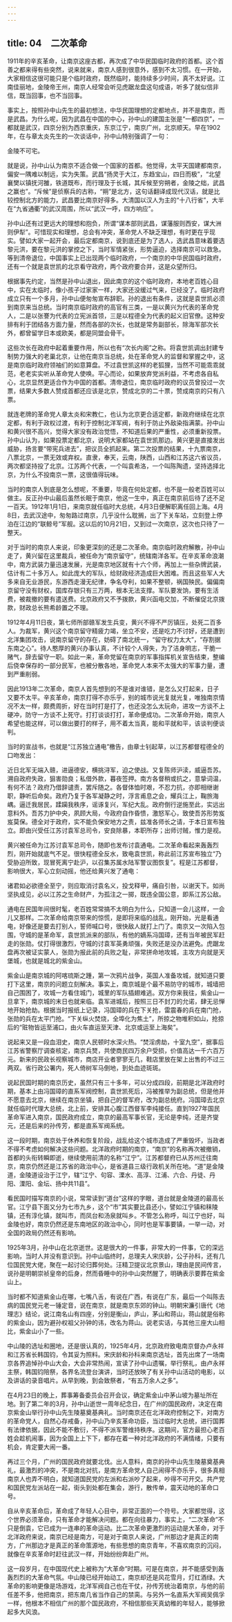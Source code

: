 ```yaml
---
---
---
```

title: 04　二次革命
---




1911年的辛亥革命，让南京这座古都，再次成了中华民国临时政府的首都。这个首善之都来得有些突然，说来就来，南京人感到很意外，感到不太习惯。在一开始，大家相信这很可能只是个临时政府，既然临时，能持续多少时间，真不太好说。江南佳丽地，金陵帝王州，南京人经常会听见虎踞龙盘这句成语，听多了就似信非信，既当回事，也不当回事。

事实上，按照孙中山先生的最初想法，中华民国理想的定都地点，并不是南京，而是武昌。为什么呢，因为武昌在中国的中心，孙中山的建国主张是“一都四京”，一都就是武汉，四京分别为西京重庆，东京江宁，南京广州，北京顺天。早在1902年，在与章太炎先生的一次谈话中，孙中山特别强调了一句：

金陵不可宅。

就是说，孙中山认为南京不适合做一个国家的首都。他觉得，太平天国建都南京，偏安一隅难以制远，实为失策。武昌“扬灵于大江，东趋宝山，四日而极”，“北望襄樊以镇抚河雒，铁道既布，而行理及于长城，其斥候至穷朔者，金陵之绌，武昌之赢也”。“斥候”是侦察兵的古称，“朔”是北方，这句话翻译成现代汉话，就是比较控制北方的能力，武昌要比南京好得多。大清国以汉人为主的“十八行省”，大半在“九省通衢”的武汉周围，所以“武汉一呼，四方响应”。

孙中山还有过更远大的理想和抱负，所谓“谋本部则武昌，谋藩服则西安，谋大洲则伊犁”。可惜现实和理想，总会有冲突，革命党人不缺乏理想，有时更在乎现实。譬如大家一起开会，最后定都南京，说到底还是为了选人，选武昌意味着要选黎元洪，要在黎元洪的掌控之下，当时军情紧张，形势逼迫，选择南京可以救急。等到清帝退位，中国事实上已出现两个临时政府，一个南京的中华民国临时政府，还有一个就是袁世凯的北京看守政府，两个政府要合并，这是众望所归。

根据事先约定，当然是孙中山退出，因此南京的这个临时政府，本地老百姓心目中，实在太临时，像小孩子过家家一样，大家还没缓过气来，已经没了。临时政府成立只有一个多月，孙中山便匆匆宣布辞职。孙的退出有条件，这就是袁世凯必须到南京来当总统。当时南京临时政府的高官有三类，一是以黄兴为代表的革命党人，二是以张謇为代表的立宪派首领，三是以程德全为代表的起义旧官僚。这种安排有利于团结各方面力量，然而各部的次长，也就是常务副部长，除海军部次长外，都曾留学日本或欧美，都是同盟会骨干。

这些次长在政府中起着重要作用，所以也有“次长内阁”之称。将袁世凯调出封建专制势力强大的老巢北京，让他在南京当总统，处在革命党人的监督和掌握之中，这是南京临时政府领袖们的如意算盘。不过袁世凯这样的老狐狸，当然不可能乖乖就范，老老实实听从革命党人使唤。平心而论，如果放弃党派利益，不考虑各自私心，北京显然更适合作为中国的首都。清帝退位，南京临时政府的议员曾投过一次票，结果大多数人赞成首都还应该是北京，赞成北京的二十票，赞成南京的只有八票。

就连老牌的革命党人章太炎和宋教仁，也认为北京更合适定都，新政府继续在北京定都，有利于政权过渡，有利于控制北洋军阀，有利于防止外敌染指满蒙。孙中山和黄兴很不高兴，觉得大家没有政治觉悟，不知道后果的严重性，必须重新投票。孙中山认为，如果投票定都北京，说明大家都站在袁世凯那边。黄兴更是直接发出威胁，扬言要“带宪兵进去”，把议员全抓起来。第二次投票的结果，十九票南京，八票北京，一票无效或弃权。直隶，奉天，云南，陕西，山西和江苏这六省议员，两次都坚持投了北京。江苏两个代表，一个叫袁希洛，一个叫陈陶遗，坚持选择北京，为什么不投南京一票，这很值得玩味。

当时的南京人到底是怎么想呢，不重要，毕竟在何处定都，也不是一般老百姓可以做主。反正孙中山最后虽然长眠于南京，他这一生中，真正在南京前后待了还不足一百天。1912年1月1日，来南京就任临时大总统，4月3日便解职离任回上海。4月8日，去武汉途中，匆匆路过南京，几乎没什么耽搁，出了下关车站，立刻登上停泊在江边的“联鲸号”军舰。这以后的10月21日，又到过一次南京，这次也只待了一整天。

对于当时的南京人来说，印象更深刻的还是二次革命。南京临时政府解散，孙中山走了，黄兴留在这里裁兵，被任命为“南京留守”，统辖南洋各军。在辛亥革命浪潮中，南方武装力量迅速发展，光是南京地区就有十六个师，再加上一些杂牌武装，估计有二十多万人。如此庞大的军队，给财政经济造成巨大困难。而且这些军人大多来自无业游民，东游西走漫无纪律，争名夺利，如果不整顿，祸国殃民。偏偏南京留守没有财权，国库存银只有三万两，根本无法支撑。军队要发饷，要有生活费，被裁撤的要有遣送费。北京政府又不予拨款，黄兴函电交加，不断催促北京拨款，财政总长熊希龄置之不理。

1912年4月11日夜，第七师所部赣军发生兵变，黄兴不得不严厉镇压，处死二百多人。为裁军，黄兴这个南京留守精疲力竭，坐立不安，还是吃力不讨好，还是遭到北洋集团攻击，说南京留守的存在，妨碍了南北统一，“留守权力太大”，“存割据东南之心”。待人憨厚的黄兴办事认真，不计较个人得失，为了洁身明志，干脆一赌气，辞去留守一职。如此一来，革命党留在南京的军事指挥机关宣告结束，整编后侥幸保存的一部分民军，也被分散各地，革命党人本来不太强大的军事力量，遭到严重削弱。

因此1913年二次革命，南京人首先想到的不是谁对谁错，是怎么又打起来，日子又要不太平。辛亥革命，南京打得不亦乐乎，别的城市说光复就光复，唯独南京情况不太一样，颇费周折，好在当时打是打了，也还没怎么太玩命，进攻一方谈不上硬冲，防守一方谈不上死守。打打谈谈打打，革命便成功。二次革命开始，南京人希望也能这样，可以做出要打的样子，用不着太当真，能和平就和平，该谈判便谈判。

当时的宣战书，也就是“江苏独立通电”檄告，由章士钊起草，以江苏都督程德全的口吻发出：

近日北军无端入赣，进逼德安，横挑浔军，迫之使战。又复陈师沪渎，威逼吾苏。溯自政府失政，狙害勋良；私借外款，暮夜签押。南方各督稍或抗之，意挚词温，有何不法？政府乃借辞谴责，罢斥随之。各督体恤时艰，不忍力抗，亦即相继谢职，静听后命矣。政府乃复于各军凝静之时，浮言甫息之会，耀兵江上，鞠旅海嵎。逼迁我居民，蹂躏我秩序，谣诼复兴，军纪大乱。政府倒行逆施至此，实远出意料外。吾苏力护中央，夙顾大局，今政府自作昏愦，激怒军心，致使吾苏形势岌岌莫保。德全对于政府，实不能负保安地方之责，兹准各师长之请，于本日宣布独立。即由兴受任江苏讨袁军总司令，安良除暴，本职所存；出师讨贼，惟力是视。

黄兴被任命为江苏讨袁军总司令，随即也发布讨袁通电。二次革命看起来轰轰烈烈，刚开始就底气不足。很快程德全反水，致电袁世凯，称此前江苏宣布独立“乃受胁迫所致，现冒死离宁赴沪，以召集苏属水陆军警议图恢复”。程是江苏都督，影响很大，军心立刻动摇，他还给黄兴发了通电：

诸君如必欲德全至宁，则应取消讨袁名义，投戈释甲，痛自引咎，以谢天下。如尚坚执成见，必以江苏之生命财产，为孤注之一掷，既违全国公意，即系江苏公敌。

通电在民国年间很时髦，老百姓常常搞不太明白为什么，只知道一会儿这样，一会儿又那样。二次革命给南京带来的惊慌，是即将来临的战乱，刚开始，光是看通电，好像还是要去打别人，誓师喊口号，很快敌人就打上门了。南京又一次陷入包围，守城的是革命军，袁世凯派来的部队，有他的嫡系冯国璋，还有当年被民军赶走的张勋。仗打得很激烈，守城的讨袁军英勇顽强，失败还是没办法避免。虎踞龙盘再次被证实蒙人，张勋为报此前的兵败之耻，非常拼命地攻城，主攻方向就是天堡城，也就是城北的紫金山。

紫金山是南京城的阿喀琉斯之踵，第一次鸦片战争，英国人准备攻城，就知道只要打下这里，南京的问题立刻解决。事实上，南京城是个最不易防守的城市，城墙把自己围困了，攻城一方看住城门，城里的军队插翅难逃。双方你来我往，紫金山一旦拿下，南京城的末日也就来临。袁军进城后，按照三日不封刀的允诺，肆无忌惮地开始抢劫。根据当时报纸上记录，冯国璋的兵在下关抢，雷震春的兵在南门抢，张勋的兵在太平门抢。“下关纵火焚烧，全埠化为焦土”，所掠之物堆积如山，抢掠后的“赃物皆运至浦口，由火车直运至天津、北京或运至上海矣”。

说起来又是一段血泪史，南京人民顿时水深火热。“焚淫虏劫，十室九空”，据事后江苏省警察厅调查核定，南京兵燹，共使商民四万余户受损，价值高达一千六百万元。新来的民政长视察城市，商店开业者寥寥无几，鞋店里放在架上出售的不过三两双。省行政公署内，死人倚树军马倒地，到处血迹斑斑。

说起民国时期的南京历史，虽然只有三十多年，可以分成四段，前期是北洋政府时期，基本上由冯国璋的直系军阀控制，袁世凯死后，冯被推举为副总统，但是他并不愿意去北京，继续在南京坐镇，把自己的督军府，改为副总统府。冯国璋去北京就任临时代理大总统，北上前，安排其心腹江西督军李纯接任。直到1927年国民革命军进入南京，国民政府成立，南京的最高军事长官，无论是李纯，还是齐燮元，还是后来的孙传芳，都是直系军阀系统。

这一段时期，南京处于休养和恢复阶段，战乱给这个城市造成了严重毁坏，当政者不得不考虑如何解决这些问题。北洋政府时期的南京，“南京”的名称再次被撤销，首都的头衔转瞬即逝，继续使用前清的名称“江宁”。江苏都督府已从苏州迁往南京，南京仍然还是江苏省的政治中心，是省道县三级行政机关所在地。“道”是金陵道，金陵道设治于江宁，辖“江宁、句容、溧水、高淳、江浦、六合、丹徒、丹阳、溧阳、金坛、扬中共11县”。

看民国时描写南京的小说，常常读到“道台”这样的字眼，道台就是金陵道的最高长官。江宁县下面又分为七市九乡，这个“市”其实要比县还小，譬如江宁镇和秣陵镇，还有淳化镇，就叫市，而凤台和汤泉就叫乡。不管怎么称呼，叫江宁也好，叫金陵也好，南京仍然还是东南地区的政治中心，同时也是军事要镇，一举一动，对全国的政局仍然还有影响。

1925年3月，孙中山在北京逝世。这是很大的一件事，非常大的一件事，它的深远影响，当时人并没有意识到。孙中山临终时，总理夫人宋庆龄，公子孙科，还有几位国民党大佬，聚在一起讨论归葬何处。汪精卫提议北京景山，理由是民间传言，说孙是明朝崇祯皇帝的后身，然而昏睡中的孙中山突然醒了，明确表示要葬在紫金山上。

当时都不知道紫金山在哪，七嘴八舌，有说在广西，有说在广东，最后一个叫陈去病的国民党元老一锤定音，说在南京，就是南京东郊的钟山。明朝宋濂引唐代《地理志》结论，说江南名山有四座，分别是衡山，庐山，茅山和蒋山，蒋山就是俗称的紫金山，因为避孙权祖父孙钟的讳，改名为蒋山。说老实话，与其他三座大山相比，紫金山小了一些。

中山陵的选址和圈地，还是很认真的，1925年4月，北京政府致电南京督办卢永祥和江苏省长韩国钧，令其妥为照料。宋庆龄和孙科来南京选址，首先出席了一场南京各界追悼孙中山大会，大会非常热闹，宣读了孙中山遗嘱，举行祭礼，由卢永祥主祭，韩国钧陪祭，各界名流登台演讲，当时还放映了有关孙中山活动的电影，以及讲话的录音唱片。从早到晚，到会致祭者，“有五万余人之多”。

在4月23日的晚上，葬事筹备委员会召开会议，确定紫金山中茅山坡为墓址所在地。到了第二年的3月，孙中山逝世一周年纪念日，在广州的国民政府，决定在南京紫金山举行孙中山先生陵墓奠基典礼。当时南京还在北洋政府控制之下，对南方的革命党人，自然心存戒备，孙中山乃辛亥革命功臣，当过临时大总统，进行国葬有法律依据，因此不能不敷衍，不得不派军警维持秩序。这期间，官方最担心老百姓会趁机闹事，因为全国上上下下，都存在着一种对北洋政府的不满情绪，只要有机会，肯定要大闹一番。

再过三个月，广州的国民政府就要北伐。出人意料，南京的孙中山先生陵墓奠基典礼，最激烈的冲突，不是南北对抗，是南方革命党人自己闹得不亦乐乎，很多真相南京人也弄不明白，就知道国民党的左派和右派吵了起来，吵得不可开交。共产党和国民党左派站在一起，街头到处都在集会，游行，散传单，震天动地的革命口号。

自从辛亥革命后，革命成了年轻人心目中，非常正面的一个符号。大家都觉得，这个世界必须革命，只有革命才能解决问题。都在向往暴力，事实上，“二次革命”不只是倒袁，它已成为一连串的革命运动。比二次革命更激烈的运动是大革命，对于北洋政府来说，南京已经是南方，可是对于南京人来说，广州那边才是真正的南方，广州那边才是真正的革命策源地，有些思想的南京青年，不喜欢南京的沉闷，就像在辛亥革命时赶往武汉一样，开始纷纷奔赴广州。

这一段岁月，在中国现代史上被称为“大革命”时期。可是在南京，并不能感受到轰轰烈烈的大革命气氛。中山陵已经开始动工，南京却还是风花雪月，灯红酒绿。大革命的影响更像是场游戏，北洋军阀自己也在干仗，孙传芳统治着南京，与他的前任差不多，他把南京，把东南几省当作自己的禁脔。与另外一名直系大军阀吴佩孚一样，他根本不相信广州的那个国民政府，不相信那些天真幼稚的年轻人，能够掀起多大风浪。